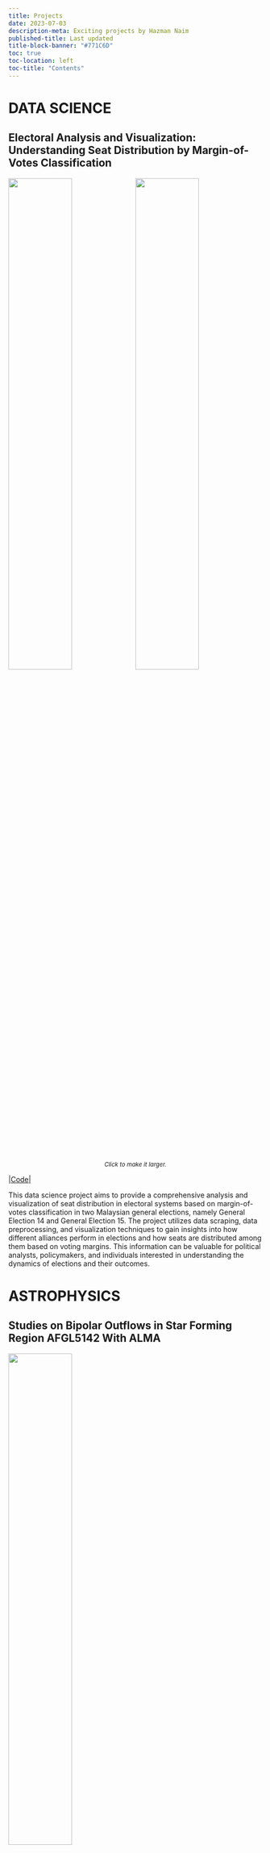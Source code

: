 ```yaml
---
title: Projects
date: 2023-07-03
description-meta: Exciting projects by Hazman Naim
published-title: Last updated
title-block-banner: "#771C6D"
toc: true
toc-location: left
toc-title: "Contents"
---
```

# DATA SCIENCE
## Electoral Analysis and Visualization: Understanding Seat Distribution by Margin-of-Votes Classification

<div>
  <img src="/img/ge14_banner.png" style="height: 50%; width: 50%; object-fit: contain; float: left;"                    onclick="window.open('/img/ge14_banner.png', '_blank')" />
  <img src="/img/ge15_banner.png" style="height: 50%; width: 50%; object-fit: contain; float: left;"                    onclick="window.open('/img/ge15_banner.png', '_blank')" />
  <div style="clear: both;"></div>
  <div style="clear: both;"></div>
  <div style="text-align: center; font-size: smaller; font-style: italic;">Click to make it larger.</div>
</div>

|<a href="https://github.com/HazmanNaim/Project-Election-Analysis" target="_blank">Code</a>|

This data science project aims to provide a comprehensive analysis and visualization of seat distribution in electoral systems based on margin-of-votes classification in two Malaysian general elections, namely General Election 14 and General Election 15. The project utilizes data scraping, data preprocessing, and visualization techniques to gain insights into how different alliances perform in elections and how seats are distributed among them based on voting margins. This information can be valuable for political analysts, policymakers, and individuals interested in understanding the dynamics of elections and their outcomes.

# ASTROPHYSICS
## Studies on Bipolar Outflows in Star Forming Region AFGL5142 With ALMA

<img src="/img/fyp_poster.png" style="height: 50%; width: 50%; object-fit: contain;"                   onclick="window.open('/img/fyp_poster.png', '_blank')" />
<div style="text-align: left; font-size: smaller; font-style: italic;">Click to make it larger.</div>

|<a href="https://drive.google.com/file/d/1U_8bkZJcfawDG1BnndaX3fCaHaOdz9Xp/view?usp=sharing" target="_blank">Thesis</a>|

As an undergraduate student, I had the privilege of conducting research in the field of star formation. My final year project, "Studies on Bipolar Outflows in Star Forming Region AFGL 5142 with ALMA," was supervised by a prominent Malaysian radio astronomer, Prof. Dr. Zamri Bin Zainal Abidin. In this project, I analyzed ALMA archival data to investigate the outflows from the AFGL 5142 star forming region. I utilized radio spectroscopy to observe the line emission of 13C17O and detect the bipolar outflows through redshifted and blueshifted emissions. Furthermore, I calculated the properties of the outflows such as mass, momentum, and energy, and proposed that they may have played a role in promoting star formation in neighboring regions. I processed the data using CASA, the primary software for the Atacama Large Millimeter/submillimeter Array (ALMA), and further analyzed the data using Python with Astropy and AplPy packages. I was also honored to work with professional astronomers in the Radio Cosmology Research Laboratory.My research project earned me the Best Presentation Award from the Department of Physics at University of Malaya, reflecting my dedication and hard work. My experience in this project has honed my skills and broadened my knowledge in the field of radio astronomy.